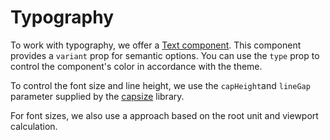 
<Meta title="Design-system/Theme/Tokens/Typography" />

# Typography

To work with typography, we offer a [Text component](/?path=/docs/design-system-widgets-text--text).
This component provides a <code>variant</code> prop for semantic options.
You can use the `type` prop to control the component's color in accordance with the theme.

To control the font size and line height, we use the `capHeight`and `lineGap` parameter supplied by the [capsize](https://seek-oss.github.io/capsize/) library.

For font sizes, we also use a approach based on the root unit and viewport calculation.
